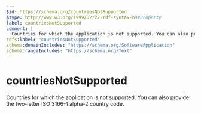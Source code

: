 ```yaml
---
$id: https://schema.org/countriesNotSupported
$type: http://www.w3.org/1999/02/22-rdf-syntax-ns#Property
label: countriesNotSupported
comment: |
  Countries for which the application is not supported. You can also provide the two-letter ISO 3166-1 alpha-2 country code.
rdfs:label: "countriesNotSupported"
schema:domainIncludes: "https://schema.org/SoftwareApplication"
schema:rangeIncludes: "https://schema.org/Text"
---
```


# countriesNotSupported

Countries for which the application is not supported. You can also provide the two-letter ISO 3166-1 alpha-2 country code.

